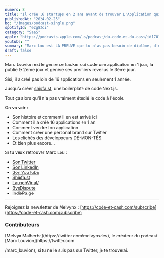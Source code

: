 ```yaml
---
numero: 8
title: "Il crée 16 startups en 2 ans avant de trouver L'Application qui lui génère 50'000 euros par mois - #8 Marc Louvion"
publishedAt: "2024-02-25"
bg: "/images/podcast-single.png"
spotifyId: "e2g82ci"
category: "SaaS"
apple: "https://podcasts.apple.com/us/podcast/du-code-et-du-cash/id1701022126"
youtube: ""
summary: "Marc Lou est LA PREUVE que tu n'as pas besoin de diplôme, d'études ou autre pour créer un business au service de ta vie. Un vrai passionné de la création d'application, il me raconte tout."
draft: false
---
```


Marc Louvion est le genre de hacker qui code une application en 1 jour, la publie le 2ème jour et génère ses premiers revenus le 3ème jour.

Sisi, il a créé pas loin de 16 applications en seulement 1 année.

Jusqu'à créer [shipfa.st](https://shipfa.st/), une boilerplate de code Next.js.

Tout ça alors qu'il n'a pas vraiment étudié le code à l'école.

On va voir :

- Son histoire et comment il en est arrivé ici
- Comment il a créé 16 applications en 1 an
- Comment vendre ton application
- Comment créer une personal brand sur Twitter
- Les clichés des développeurs DÉ-MON-TÉS.
- Et bien plus encore...

Si tu veux retrouver Marc Lou :

- [Son Twitter](https://twitter.com/marc_louvion)
- [Son LinkedIn](https://www.linkedin.com/in/marclouvion/)
- [Son YouTube](https://www.youtube.com/channel/UC12JO2IPlEViR-o6SLXKx1A)
- [Shipfa.st](https://shipfa.st/)
- [LaunchVir.al/](https://launchvir.al/)
- [ByeDispute](https://byedispute.com/)
- [IndiePa.ge](https://indiepa.ge/)

---

Rejoignez la newsletter de Melvynx : [https://code-et-cash.com/subscribe](https://code-et-cash.com/subscribe)

### Contributeurs

<Contributor>
  [Melvyn Malherbe](https://twitter.com/melvynxdev), le créateur du podcast.
</Contributor>
<Contributor>
  [Marc Louvion](https://twitter.com

/marc_louvion), si tu ne le suis pas sur
Twitter, je te trouverai.

</Contributor>
